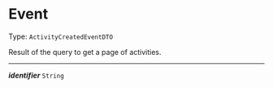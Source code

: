 


# Event

Type: `ActivityCreatedEventDTO`

Result of the query to get a page of activities.



---

***identifier*** `String`
